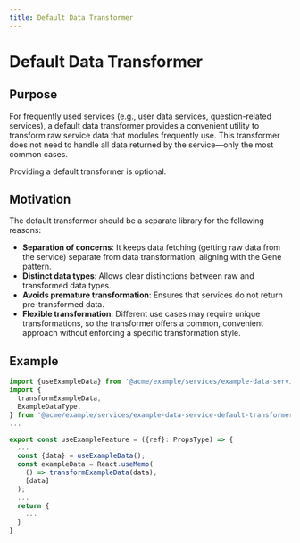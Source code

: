```yaml
---
title: Default Data Transformer
---
```


# Default Data Transformer

## Purpose

For frequently used services (e.g., user data services, question-related services), a default data transformer provides a convenient utility to transform raw service data that modules frequently use. This transformer does not need to handle all data returned by the service—only the most common cases.

Providing a default transformer is optional.

## Motivation

The default transformer should be a separate library for the following reasons:

- **Separation of concerns**: It keeps data fetching (getting raw data from the service) separate from data transformation, aligning with the Gene pattern.
- **Distinct data types**: Allows clear distinctions between raw and transformed data types.
- **Avoids premature transformation**: Ensures that services do not return pre-transformed data.
- **Flexible transformation**: Different use cases may require unique transformations, so the transformer offers a common, convenient approach without enforcing a specific transformation style.

## Example

```typescript showLineNumbers {2-5,11-14}
import {useExampleData} from '@acme/example/services/example-data-service';
import {
  transformExampleData,
  ExampleDataType,
} from '@acme/example/services/example-data-service-default-transformer';
...

export const useExampleFeature = ({ref}: PropsType) => {
  ...
  const {data} = useExampleData();
  const exampleData = React.useMemo(
    () => transformExampleData(data),
    [data]
  );
  ...
  return {
    ...
  }
}
```
